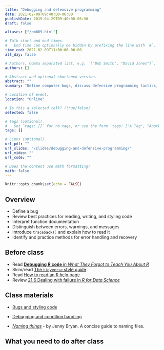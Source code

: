 ```yaml
---
title: "Debugging and defensive programming"
date: 2021-02-09T09:40:00-06:00
publishDate: 2019-04-29T09:40:00-06:00
draft: false

aliases: ["/cm009.html"]

# Talk start and end times.
#   End time can optionally be hidden by prefixing the line with `#`.
time_end: 2021-02-09T11:00:00-06:00
all_day: false

# Authors. Comma separated list, e.g. `["Bob Smith", "David Jones"]`.
authors: []

# Abstract and optional shortened version.
abstract: ""
summary: "Define computer bugs, discuss defensive programming tactics, and practice troubleshooting scripts."

# Location of event.
location: "Online"

# Is this a selected talk? (true/false)
selected: false

# Tags (optional).
#   Set `tags: []` for no tags, or use the form `tags: ["A Tag", "Another Tag"]` for one or more tags.
tags: []

# Links (optional).
url_pdf: ""
url_slides: "/slides/debugging-and-defensive-programming/"
url_video: ""
url_code: ""

# Does the content use math formatting?
math: false
---
```


```r
knitr::opts_chunk$set(echo = FALSE)
```

## Overview

* Define a bug
* Review best practices for reading, writing, and styling code
* Interpret function documentation
* Distinguish between errors, warnings, and messages
* Introduce `traceback()` and explain how to read it
* Identify and practice methods for error handling and recovery

## Before class

* Read [**Debugging R code** in *What They Forgot to Teach You About R*](https://rstats.wtf/debugging-r-code.html)
* Skim/read [The `tidyverse` style guide](http://style.tidyverse.org/)
* Read [How to read an R help page](http://socviz.co/appendix.html#how-to-read-an-r-help-page)
* Review [21.6 Dealing with failure in *R for Data Science*](http://r4ds.had.co.nz/iteration.html#dealing-with-failure)

## Class materials

* [Bugs and styling code](/notes/style-guide/)
* [Debugging and condition handling](/notes/condition-handling/)

* [*Naming things*](http://www2.stat.duke.edu/~rcs46/lectures_2015/01-markdown-git/slides/naming-slides/naming-slides.pdf) - by Jenny Bryan. A concise guide to naming files.

## What you need to do after class
